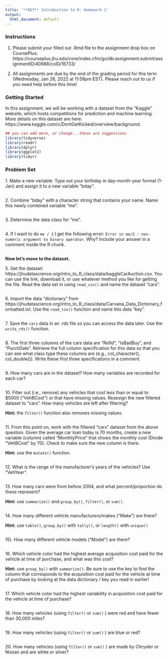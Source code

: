 ```yaml
---
title: '**KEY** Introduction to R: Homework 2'
output:
  html_document: default
---
```


### **Instructions**

1. Please submit your filled out .Rmd file to the assignment drop box on CoursePlus: https://courseplus.jhu.edu/core/index.cfm/go/db:assignment.submit/assignmentID/40988/coID/16733/ 

2. All assignments are due by the end of the grading period for this term (Wednesday, Jan 26, 2022 at 11:59pm EST). Please reach out to us if you need help before this time!

### **Getting Started**

In this assignment, we will be working with a dataset from the "Kaggle" website, which hosts competitions for prediction and machine learning. More details on this dataset are here: https://www.kaggle.com/c/DontGetKicked/overview/background.

```r
## you can add more, or change...these are suggestions
library(tidyverse)
library(readr)
library(dplyr)
library(ggplot2)
library(tidyr)
```

### **Problem Set**

1\. Make a new variable: Type out your birthday in day-month-year format (1-Jan) and assign it to a new variable "bday".

```r

```

2\. Combine "bday" with a character string that contains your name. Name this newly combined variable "me".

```r

```

3\. Determine the data class for "me".

```r

```

4\. If I want to do `me / 2` I get the following error: `Error in me/2 : non-numeric argument to binary operator`. Why? Include your answer in a comment inside the R chunk.

```r

```

**Now let's move to the dataset.**

5\. Get the dataset: https://jhudatascience.org/intro_to_R_class/data/kaggleCarAuction.csv. You can use the link, download it, or use whatever method you like for getting the file. Read the data set in using `read_csv()` and name the dataset "cars".

```r

```

6\. Import the data "dictionary" from https://jhudatascience.org/intro_to_R_class/data/Carvana_Data_Dictionary_formatted.txt. Use the `read_tsv()` function and name this data "key". 

```r

```

7\. Save the `cars` data in an .rds file so you can access the data later. Use the `write_rds()` function.

```r

```

8\. The first three columns of the cars data are "RefId", "IsBadBuy", and "PurchDate". Retrieve the full column specification for this data so that you can see what class type these columns are (e.g., col_character(), col_double()). Write these first three specifications in a comment.

```r

```

9\. How many cars are in the dataset? How many variables are recorded for each car? 

```r

```

10\. Filter out (i.e., remove) any vehicles that cost less than or equal to $5000 ("VehBCost") or that have missing values. Reassign the new filtered dataset to "cars". How many vehicles are left after filtering?

**Hint:** the `filter()` function also removes missing values.

```r

```

11\. From this point on, work with the filtered "cars" dataset from the above question. Given the average car loan today is 70 months, create a new variable (column) called "MonthlyPrice" that shows the monthly cost (Divide "VehBCost" by 70). Check to make sure the new column is there.

**Hint:** use the `mutate()` function.

```r

```

12\. What is the range of the manufacturer's years of the vehicles? Use "VehYear".

```r

```

13\. How many cars were from before 2004, and what percent/proportion do these represent?

**Hint:** use `summarize()` and `group_by()`, `filter()`, or `sum()`.

```r

```

14\. How many different vehicle manufacturers/makes ("Make") are there?

**Hint:** use `table()`, `group_by()` with `tally()`, or `length()` with `unique()`

```r

```

15)\. How many different vehicle models ("Model") are there?

```r

```

16\. Which vehicle color had the highest average acquisition cost paid for the vehicle at time of purchase, and what was this cost?

**Hint:** use  `group_by()` with `summarize()`. Be sure to use the key to find the column that corresponds to the acquisition cost paid for the vehicle at time of purchase by looking at the data dictionary / key you read in earlier!

```r

```

17\. Which vehicle color had the highest variability in acquisition cost paid for the vehicle at time of purchase?

```r

```

18\. How many vehicles (using `filter()` or `sum()` ) were red and have fewer than 30,000 miles?

```r

```

19\. How many vehicles (using `filter()` or `sum()` ) are blue or red?

```r

```

20\. How many vehicles (using `filter()` or `sum()` ) are made by Chrysler or Nissan and are white or silver?

```r

```
